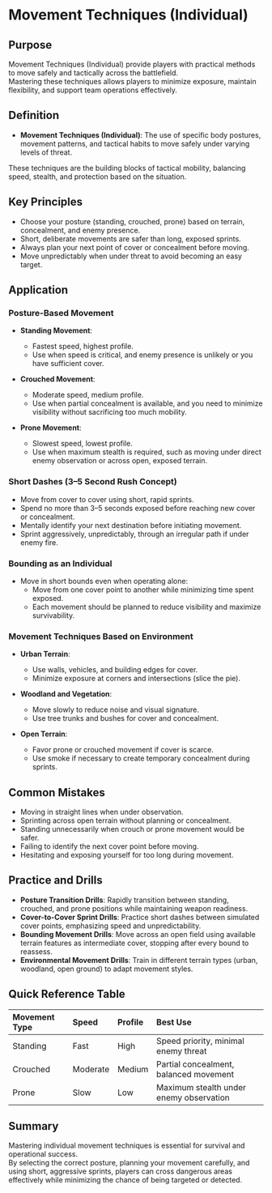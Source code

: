# Movement Techniques (Individual)

## Purpose

Movement Techniques (Individual) provide players with practical methods to move safely and tactically across the battlefield.  
Mastering these techniques allows players to minimize exposure, maintain flexibility, and support team operations effectively.

## Definition

- **Movement Techniques (Individual)**: The use of specific body postures, movement patterns, and tactical habits to move safely under varying levels of threat.

These techniques are the building blocks of tactical mobility, balancing speed, stealth, and protection based on the situation.

## Key Principles

- Choose your posture (standing, crouched, prone) based on terrain, concealment, and enemy presence.
- Short, deliberate movements are safer than long, exposed sprints.
- Always plan your next point of cover or concealment before moving.
- Move unpredictably when under threat to avoid becoming an easy target.

## Application

### Posture-Based Movement

- **Standing Movement**:

  - Fastest speed, highest profile.
  - Use when speed is critical, and enemy presence is unlikely or you have sufficient cover.

- **Crouched Movement**:

  - Moderate speed, medium profile.
  - Use when partial concealment is available, and you need to minimize visibility without sacrificing too much mobility.

- **Prone Movement**:
  - Slowest speed, lowest profile.
  - Use when maximum stealth is required, such as moving under direct enemy observation or across open, exposed terrain.

### Short Dashes (3–5 Second Rush Concept)

- Move from cover to cover using short, rapid sprints.
- Spend no more than 3–5 seconds exposed before reaching new cover or concealment.
- Mentally identify your next destination before initiating movement.
- Sprint aggressively, unpredictably, through an irregular path if under enemy fire.

### Bounding as an Individual

- Move in short bounds even when operating alone:
  - Move from one cover point to another while minimizing time spent exposed.
  - Each movement should be planned to reduce visibility and maximize survivability.

### Movement Techniques Based on Environment

- **Urban Terrain**:

  - Use walls, vehicles, and building edges for cover.
  - Minimize exposure at corners and intersections (slice the pie).

- **Woodland and Vegetation**:

  - Move slowly to reduce noise and visual signature.
  - Use tree trunks and bushes for cover and concealment.

- **Open Terrain**:
  - Favor prone or crouched movement if cover is scarce.
  - Use smoke if necessary to create temporary concealment during sprints.

## Common Mistakes

- Moving in straight lines when under observation.
- Sprinting across open terrain without planning or concealment.
- Standing unnecessarily when crouch or prone movement would be safer.
- Failing to identify the next cover point before moving.
- Hesitating and exposing yourself for too long during movement.

## Practice and Drills

- **Posture Transition Drills**: Rapidly transition between standing, crouched, and prone positions while maintaining weapon readiness.
- **Cover-to-Cover Sprint Drills**: Practice short dashes between simulated cover points, emphasizing speed and unpredictability.
- **Bounding Movement Drills**: Move across an open field using available terrain features as intermediate cover, stopping after every bound to reassess.
- **Environmental Movement Drills**: Train in different terrain types (urban, woodland, open ground) to adapt movement styles.

## Quick Reference Table

| Movement Type | Speed    | Profile | Best Use                                |
| :------------ | :------- | :------ | :-------------------------------------- |
| Standing      | Fast     | High    | Speed priority, minimal enemy threat    |
| Crouched      | Moderate | Medium  | Partial concealment, balanced movement  |
| Prone         | Slow     | Low     | Maximum stealth under enemy observation |

## Summary

Mastering individual movement techniques is essential for survival and operational success.  
By selecting the correct posture, planning your movement carefully, and using short, aggressive sprints, players can cross dangerous areas effectively while minimizing the chance of being targeted or detected.
